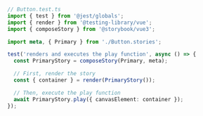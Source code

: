 ```ts
// Button.test.ts
import { test } from '@jest/globals';
import { render } from '@testing-library/vue';
import { composeStory } from '@storybook/vue3';

import meta, { Primary } from './Button.stories';

test('renders and executes the play function', async () => {
  const PrimaryStory = composeStory(Primary, meta);

  // First, render the story
  const { container } = render(PrimaryStory());

  // Then, execute the play function
  await PrimaryStory.play({ canvasElement: container });
});
```
